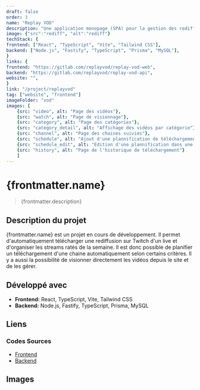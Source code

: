 ```yaml
---
draft: false
order: 3
name: "Replay VOD"
description: "Une application monopage (SPA) pour la gestion des rediffusions de lives Twitch manqués destinée aux spectateurs."
image: {"src":"rediff", "alt":"rediff"}
techStack: {
frontend: ["React", "TypeScript", "Vite", "Tailwind CSS"],
backend: ["Node.js", "Fastify", "TypeScript", "Prisma", "MySQL"],
}
links: {
frontend: "https://gitlab.com/replayvod/replay-vod-web",
backend: "https://gitlab.com/replayvod/replay-vod-api",
website: "",
}
link: "/project/replayvod"
tag: ["website", "frontend"]
imageFolder: "vod"
images: [
    {src: "video", alt: "Page des vidéos"},
    {src: "watch", alt: "Page de visionnage"},
    {src: "category", alt: "Page des catégories"},
    {src: "category_detail", alt: "Affichage des vidéos par catégorie"},
    {src: "channel", alt: "Page des chaines suivies"},
    {src: "schedule", alt: "Ajout d'une plannification de téléchargement avec gestion d'erreurs"},
    {src: "schedule_edit", alt: "Edition d'une plannification dans une modal"},
    {src: "history", alt: "Page de l'historique de téléchargement"}
    ]
---
```


# {frontmatter.name}

> {frontmatter.description}

## Description du projet

{frontmatter.name} est un projet en cours de développement. Il permet d'automatiquement télécharger une rediffusion sur Twitch d'un live et d'organiser les streams ratés de la semaine. Il est donc possible de planifier un téléchargement d'une chaine automatiquement selon certains critères. Il y a aussi la possibilité de visionner directement les vidéos depuis le site et de les gérer.

## Développé avec

-   **Frontend:** React, TypeScript, Vite, Tailwind CSS
-   **Backend:** Node.js, Fastify, TypeScript, Prisma, MySQL

## Liens

### Codes Sources

-   [Frontend](https://gitlab.com/replayvod/replay-vod-web)
-   [Backend](https://gitlab.com/replayvod/replay-vod-api)

## Images
